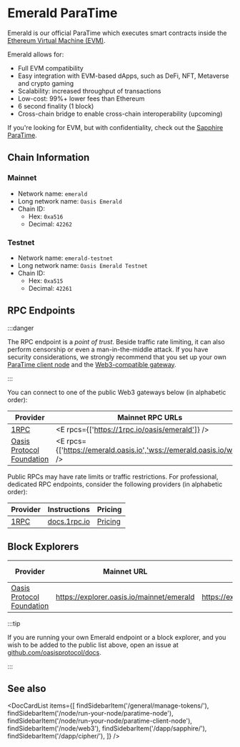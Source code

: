 
# Emerald ParaTime

Emerald is our official ParaTime which executes smart contracts inside the
[Ethereum Virtual Machine (EVM)].

Emerald allows for:

* Full EVM compatibility
* Easy integration with EVM-based dApps, such as DeFi, NFT, Metaverse and crypto
  gaming
* Scalability: increased throughput of transactions
* Low-cost: 99%+ lower fees than Ethereum
* 6 second finality (1 block)
* Cross-chain bridge to enable cross-chain interoperability (upcoming)

If you're looking for EVM, but with confidentiality, check out the
[Sapphire ParaTime](../sapphire/README.mdx).

[Ethereum Virtual Machine (EVM)]: https://ethereum.org/en/developers/docs/evm/

## Chain Information

### Mainnet

- Network name: `emerald`
- Long network name: `Oasis Emerald`
- Chain ID:
  - Hex: `0xa516`
  - Decimal: `42262`

### Testnet

- Network name: `emerald-testnet`
- Long network name: `Oasis Emerald Testnet`
- Chain ID:
  - Hex: `0xa515`
  - Decimal: `42261`

## RPC Endpoints

:::danger

The RPC endpoint is a *point of trust*. Beside traffic rate limiting, it can
also perform censorship or even a man-in-the-middle attack. If you have security
considerations, we strongly recommend that you set up your own [ParaTime client
node][paratime-client-node] and the [Web3-compatible gateway].

:::


[Web3-compatible gateway]: ../../node/web3.mdx
[paratime-client-node]: ../../node/run-your-node/paratime-client-node.mdx

You can connect to one of the public Web3 gateways below (in alphabetic order):

| Provider                    | Mainnet RPC URLs                                                        | Testnet RPC URLs                                                                         |
|-----------------------------|-------------------------------------------------------------------------|------------------------------------------------------------------------------------------|
| [1RPC]                      | <E rpcs={['https://1rpc.io/oasis/emerald']} />                          | N/A                                                                                      |
| [Oasis Protocol Foundation] | <E rpcs={['https://emerald.oasis.io','wss://emerald.oasis.io/ws']} /> | <ET rpcs={['https://testnet.emerald.oasis.io','wss://testnet.emerald.oasis.io/ws']} /> |

[Oasis Protocol Foundation]: https://oasisprotocol.org

Public RPCs may have rate limits or traffic restrictions. For professional,
dedicated RPC endpoints, consider the following providers (in alphabetic order):

| Provider                  | Instructions              | Pricing                 |
|---------------------------|---------------------------|-------------------------|
| [1RPC]                    | [docs.1rpc.io][1RPC-docs] | [Pricing][1RPC-pricing] |


[1RPC]: https://www.1rpc.io/
[1RPC-docs]: https://docs.1rpc.io/guide/how-to-use-1rpc
[1RPC-pricing]: https://www.1rpc.io/#pricing

## Block Explorers

| Provider                    | Mainnet URL                               | Testnet URL                               | EIP-3091 compatible |
|-----------------------------|-------------------------------------------|-------------------------------------------|---------------------|
| [Oasis Protocol Foundation] | https://explorer.oasis.io/mainnet/emerald | https://explorer.oasis.io/testnet/emerald | Yes                 |

:::tip

If you are running your own Emerald endpoint or a block explorer, and you wish
to be added to the public list above, open an issue at
[github.com/oasisprotocol/docs].

:::

[github.com/oasisprotocol/docs]: https://github.com/oasisprotocol/docs

## See also

<DocCardList items={[
    findSidebarItem('/general/manage-tokens/'),
    findSidebarItem('/node/run-your-node/paratime-node'),
    findSidebarItem('/node/run-your-node/paratime-client-node'),
    findSidebarItem('/node/web3'),
    findSidebarItem('/dapp/sapphire/'),
    findSidebarItem('/dapp/cipher/'),
]} />

